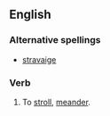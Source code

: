 ==English==
===Alternative spellings===
*[[stravaige]]
===Verb===
{{en-verb}}
#To [[stroll]], [[meander]].